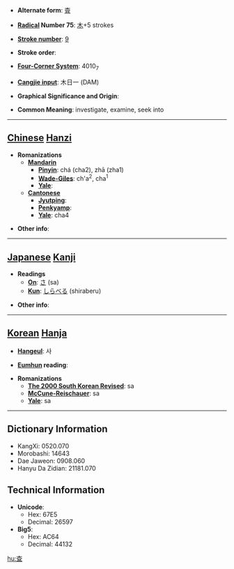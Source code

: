 * '''Alternate form''': [[査]]

* '''[[Wiktionary:Chinese radical index| Radical]] Number 75''': [[Wiktionary:Chinese radical index 木|木]]+5 strokes

* '''[[Wiktionary:Chinese total strokes index|Stroke number]]''': [[Wiktionary:Chinese total strokes index 9|9]]

* '''Stroke order''': 

* '''[[Wiktionary:Chinese four corner index|Four-Corner System]]''': 4010<sub>7</sub>

* '''[[Wiktionary:Chinese Cangjie index|Cangjie input]]''': 木日一 (DAM)

* '''Graphical Significance and Origin''': 

* '''Common Meaning''': investigate, examine, seek into

----

== [[Chinese]] [[Hanzi]] ==

* '''Romanizations'''
** '''[[Mandarin]]'''
*** '''[[Pinyin]]''': chá (cha2), zhā (zha1)
*** '''[[Wade-Giles]]''': ch'a<sup>2</sup>, cha<sup>1</sup>
*** '''[[Yale]]''': 
** '''[[Cantonese]]'''
*** '''[[Jyutping]]''':
*** '''[[Penkyamp]]''': 
*** '''[[Yale]]''': cha4

* '''Other info''': 

----

== [[Japanese]] [[Kanji]] ==

* '''Readings'''
** '''[[On]]''': [[さ]] (sa)
** '''[[Kun]]''': [[しらべる]] (shiraberu)

* '''Other info''':  

----

== [[Korean]] [[Hanja]] ==

* '''[[Hangeul]]''': 사

* '''[[Eumhun]] reading''': 

* '''Romanizations'''
** '''[[The 2000 South Korean Revised Romanization|The 2000 South Korean Revised]]''': sa
** '''[[McCune-Reischauer]]''': sa
** '''[[Yale]]''': sa

----

== Dictionary Information ==

* KangXi: 0520.070
* Morobashi: 14643
* Dae Jaweon: 0908.060
* Hanyu Da Zidian: 21181.070

== Technical Information ==

* '''Unicode''':
** Hex: 67E5
** Decimal: 26597
* '''Big5''':
** Hex: AC64
** Decimal: 44132

[[hu:查]]